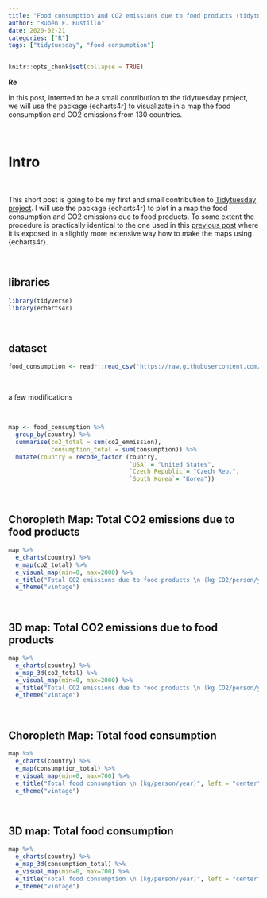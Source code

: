 ```yaml
---
title: "Food consumption and CO2 emissions due to food products (tidytuesday contribution)"
author: "Rubén F. Bustillo"
date: 2020-02-21
categories: ["R"]
tags: ["tidytuesday", "food consumption"]
---
```



```r

knitr::opts_chunk$set(collapse = TRUE)

```


**Re**

In this post, intented to be a small contribution to the tidytuesday project, we will use the package {echarts4r} to visualizate in a map the food consumption and CO2 emissions from 130 countries.

\

# Intro

\

This short post is going to be my first and small contribution to [Tidytuesday project](https://github.com/rfordatascience/tidytuesday). I will use the package {echarts4r} to plot in a map the food consumption and CO2 emissions due to food products. To some extent the procedure is practically identical to the one used in this [previous post](https://rquer.netlify.com/maps3d/) where it is exposed in a slightly more extensive way how to make the maps using {echarts4r}.

\

## libraries

```r

library(tidyverse)
library(echarts4r)

```

\

## dataset

```r

food_consumption <- readr::read_csv('https://raw.githubusercontent.com/rfordatascience/tidytuesday/master/data/2020/2020-02-18/food_consumption.csv')

```

\

a few modifications

\

```r

map <- food_consumption %>% 
  group_by(country) %>%
  summarise(co2_total = sum(co2_emmission),
            consumption_total = sum(consumption)) %>%
  mutate(country = recode_factor (country,
                                  `USA` = "United States",
                                  `Czech Republic`= "Czech Rep.",
                                  `South Korea`= "Korea"))

```

\

## Choropleth Map: Total CO2 emissions due to food products

```r

map %>%
  e_charts(country) %>%
  e_map(co2_total) %>%
  e_visual_map(min=0, max=2000) %>%
  e_title("Total CO2 emissions due to food products \n (kg CO2/person/year)", left = "center") %>%
  e_theme("vintage")

```

\

## 3D map: Total CO2 emissions due to food products

```r
map %>%
  e_charts(country) %>%
  e_map_3d(co2_total) %>%
  e_visual_map(min=0, max=2000) %>%
  e_title("Total CO2 emissions due to food products \n (kg CO2/person/year)", left = "center") %>%
  e_theme("vintage")

```

\

## Choropleth Map: Total food consumption

```r

map %>%
  e_charts(country) %>%
  e_map(consumption_total) %>%
  e_visual_map(min=0, max=700) %>%
  e_title("Total food consumption \n (kg/person/year)", left = "center") %>%
  e_theme("vintage")

```

\

## 3D map: Total food consumption

```r

map %>%
  e_charts(country) %>%
  e_map_3d(consumption_total) %>%
  e_visual_map(min=0, max=700) %>%
  e_title("Total food consumption \n (kg/person/year)", left = "center") %>%
  e_theme("vintage")

```


